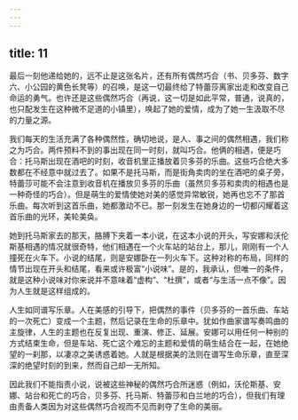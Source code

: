 ```yaml
---
---
---
```

title: 11
---




最后一刻他递给她的，远不止是这张名片，还有所有偶然巧合（书、贝多芬、数字六、小公园的黄色长凳等）的召唤，是这一切最终给了特蕾莎离家出走和改变自己命运的勇气。也许还是这些偶然巧合（再说，这一切是如此平常，普通，说真的，也只配发生在这种微不足道的小镇里），唤起了她的爱情，成为了她一生汲取不尽的力量之源。

我们每天的生活充满了各种偶然性，确切地说，是人、事之间的偶然相遇，我们称之为巧合。两件预料不到的事出现在同一时刻，就叫巧合。他俩的相遇，便是巧合：托马斯出现在酒吧的时刻，收音机里正播放着贝多芬的乐曲。这些巧合绝大多数都在不经意中就过去了。如果不是托马斯，而是街角卖肉的坐在酒吧的桌子旁，特蕾莎可能不会注意到收音机在播放贝多芬的乐曲（虽然贝多芬和卖肉的相遇也是一种奇怪的巧合）。但是萌生的爱情使她对美的感觉异常敏锐，她再也忘不了那首乐曲。每次听到这首乐曲，她都激动不已。那一刻发生在她身边的一切都闪耀着这首乐曲的光环，美轮美奂。

她到托马斯家去的那天，胳膊下夹着一本小说，在这本小说的开头，写安娜和沃伦斯基相遇的情况就很奇特，他们相遇在一个火车站的站台上，那儿，刚刚有一个人撞死在火车下。小说的结尾，则是安娜卧在一列火车下。这种对称的布局，同样的情节出现在开头和结尾，看来或许极富“小说味”。是的，我承认，但唯一的条件，就是这种小说味对你来说并不意味着“虚构”、“杜撰”，或者“与生活一点不像”。因为人生就是这样组成的。

人生如同谱写乐章。人在美感的引导下，把偶然的事件（贝多芬的一首乐曲、车站的一次死亡）变成一个主题，然后记录在生命的乐章中。犹如作曲家谱写奏鸣曲的主旋律，人生的主题也在反复出现、重演、修正、延展。安娜可以用任何一种别的方式结束生命，但是车站、死亡这个难忘的主题和爱情的萌生结合在一起，在她绝望的一刹那，以凄凉之美诱惑着她。人就是根据美的法则在谱写生命乐章，直至深深的绝望时刻的到来，然而自己却一无所知。

因此我们不能指责小说，说被这些神秘的偶然巧合所迷惑（例如，沃伦斯基、安娜、站台和死亡的巧合，贝多芬、托马斯、特蕾莎和白兰地的巧合），但我们有理由责备人类因为对这些偶然巧合视而不见而剥夺了生命的美丽。